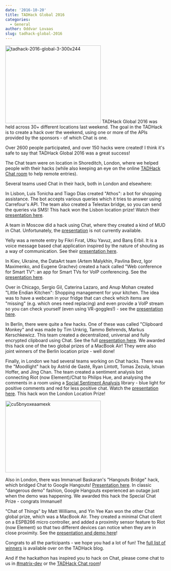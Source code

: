 ```yaml
---
date: '2016-10-20'
title: TADHack Global 2016
categories:
  - General
author: Oddvar Lovaas
slug: tadhack-global-2016
---
```


<img src="/blog/wp-content/uploads/2016/10/TADHack-2016-Global-3-300x244.png" alt="tadhack-2016-global-3-300x244" width="300" height="244" class="alignleft size-full wp-image-1796" />
TADHack Global 2016 was held across 30+ different locations last weekend. The goal in the TADHack is to create a hack over the weekend, using one or more of the APIs provided by the sponsors - of which Chat is one. 

Over 2600 people participated, and over 150 hacks were created! I think it's safe to say that TADHack Global 2016 was a great success!

The Chat team were on location in Shoreditch, London, where we helped people with their hacks (while also keeping an eye on the online <a href="https://to.chat.imzqqq.top/#/#tadhack-tadmentor-matrix:matrix.org">TADHack Chat room</a> to help remote entries). 


Several teams used Chat in their hack, both in London and elsewhere:

In Lisbon, Luis Tonicha and Tiago Dias created "Athos": a bot for shopping assistance. The bot accepts various queries which it tries to answer using Carrefour's API. The team also created a Telestax bridge, so you can send the queries via SMS! This hack won the Lisbon location prize! Watch their <a href="https://www.youtube.com/watch?v=sskei22iquQ&t=7m20s">presentation here</a>.

A team in Moscow did a hack using Chat, where they created a kind of MUD in Chat. Unfortunately, the <a href="https://www.youtube.com/watch?v=i0Y7VmeWX5c&t=3h40m20s">presentation</a> is not currently available.

Yelly was a remote entry by Fikri Fırat, Utku Yavuz, and Barış Erbil. It is a voice message based chat application inspired by the nature of shouting as a way of communication. See their <a href="https://youtu.be/Q7ePIZ3Y5hg">presentation here</a>.

In Kiev, Ukraine, the DataArt team (Artem Malykhin, Pavlina Bevz, Igor Maximenko, and Eugene Grachev) created a hack called "Web conference for Smart TV": an app for Smart TVs for VoIP conferencing. See the <a href="https://www.youtube.com/watch?v=EK1DwvRvdd4&t=13m50s">presentation here</a>.

Over in Chicago, Sergio Gil, Caterina Lazaro, and Anup Mohan created "Little Endian Kitchen": Shopping management for your kitchen. The idea was to have a webcam in your fridge that can check which items are "missing" (e.g. which ones need replacing) and even provide a VoIP stream so you can check yourself (even using VR-goggles!) - see the <a href="https://www.youtube.com/watch?v=CiIiO6vs_So&t=32m46s">presentation here</a>.

In Berlin, there were quite a few hacks. One of these was called "Clipboard Monkey" and was made by Tim Unkrig, Tammo Behrends, Markus Kerschkewicz. This team created a decentralized, universal and fully encrypted clipboard using Chat. See the full <a href="https://www.youtube.com/watch?v=nrconLsom00&t=20m20s">presentation here</a>. We awarded this hack one of the two global prizes of a MacBook Air! They were also joint winners of the Berlin location prize - well done!

Finally, in London we had several teams working on Chat hacks. There was the "Moodlight" hack by Astrid de Gasté, Ryan Lintott, Tomas Zezula, Istvan Hoffer, and Jing Chan. The team created a sentiment analysis bot connecting Riot (now Element)/Chat to Philips Hue, and analysing the comments in a room using a <a href="https://algorithmia.com/algorithms/nlp/SocialSentimentAnalysis">Social Sentiment Analysis</a> library - blue light for positive comments and red for less positive chat. Watch the <a href="https://www.youtube.com/watch?v=X41RbOKTrbE&t=29m">presentation here</a>. This hack won the London Location Prize!

<img src="/blog/wp-content/uploads/2016/10/Cu5BNyoXEAAmexk-300x225.jpg" alt="cu5bnyoxeaamexk" width="300" height="225" class="alignleft size-medium wp-image-1794" />

Also in London, there was Immanuel Baskaran's "Hangouts Bridge" hack, which bridged Chat to Google Hangouts! <a href="https://www.youtube.com/watch?v=X41RbOKTrbE&t=17m31s">Presentation here</a>. In classic "dangerous demo" fashion, Google Hangouts experienced an outage just when the demo was happening. We awarded this hack the Special Chat Prize - congrats Immanuel!

"Chat of Things" by Matt Williams, and Yin Yee Kan won the other Chat global prize, which was a MacBook Air. They created a minimal Chat client on a ESPB266 micro controller, and added a proximity sensor feature to Riot (now Element) so that two different devices can notice when they are in close proximity. See the <a href="https://www.youtube.com/watch?v=X41RbOKTrbE&t=11m30s">presentation and demo here</a>!

Congrats to all the participants - we hope you had a lot of fun! The <a href="http://blog.tadhack.com/2016/10/16/tadhack-2016-winners/">full list of winners</a> is available over on the TADHack blog.

And if the hackathon has inspired you to hack on Chat, please come chat to us in <a href="https://to.chat.imzqqq.top/#/#matrix-dev:matrix.org">#matrix-dev</a> or the <a href="https://to.chat.imzqqq.top/#/#tadhack-tadmentor-matrix:matrix.org">TADHack Chat room</a>!